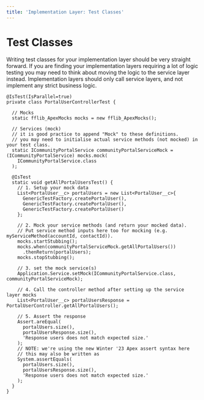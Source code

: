 ```yaml
---
title: 'Implementation Layer: Test Classes'
---
```


# Test Classes

Writing test classes for your implementation layer should be very straight forward. If you are finding your implementation layers requiring a lot of logic testing you may need to think about moving the logic to the service layer instead. Implementation layers should only call service layers, and not implement any strict business logic.

```apex
@IsTest(IsParallel=true)
private class PortalUserControllerTest {

  // Mocks
  static fflib_ApexMocks mocks = new fflib_ApexMocks();

  // Services (mock)
  // it is good practice to append "Mock" to these definitions.
  // you may need to initialise actual service methods (not mocked) in your test class.
  static ICommunityPortalService communityPortalServiceMock = (ICommunityPortalService) mocks.mock(
    ICommunityPortalService.class
  );
  
  @IsTest
  static void getAllPortalUsersTest() {
    // 1. Setup your mock data
    List<PortalUser__c> portalUsers = new List<PortalUser__c>{
      GenericTestFactory.createPortalUser(),
      GenericTestFactory.createPortalUser(),
      GenericTestFactory.createPortalUser()
    };

    // 2. Mock your service methods (and return your mocked data).
    // Put service method inputs here too for mocking (e.g. myServiceMethod(accountId, contactId)).
    mocks.startStubbing();
    mocks.when(communityPortalServiceMock.getAllPortalUsers())
      .thenReturn(portalUsers);
    mocks.stopStubbing();

    // 3. set the mock service(s)
    Application.Service.setMock(ICommunityPortalService.class, communityPortalServiceMock);

    // 4. Call the controller method after setting up the service layer mocks
    List<PortalUser__c> portalUsersResponse = PortalUserController.getAllPortalUsers();

    // 5. Assert the response
    Assert.areEqual(
      portalUsers.size(), 
      portalUsersResponse.size(),
      'Response users does not match expected size.'
    );
    // NOTE: we're using the new Winter '23 Apex assert syntax here
    // this may also be written as
    System.assertEquals(
      portalUsers.size(), 
      portalUsersResponse.size(),
      'Response users does not match expected size.'
    );
  }
}
```